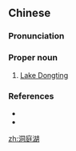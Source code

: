 ==Chinese==
{{zh-forms|type=21}}

===Pronunciation===
{{zh-pron
|m=Dòngtíng Hú
|c=dung6 ting4 wu4
|cat=pn
}}

===Proper noun===
{{zh-proper noun}}

# [[w:Lake Dongting|Lake Dongting]]

===References===
* {{pedialite|洞庭湖|lang=zh}}
* {{pedialite|Lake Dongting}}

[[zh:洞庭湖]]